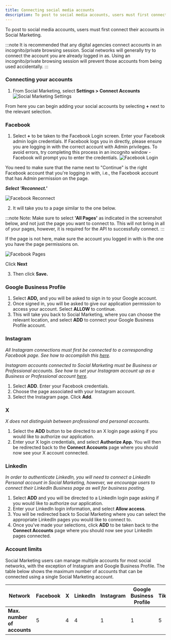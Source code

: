 ```yaml
---
title: Connecting social media accounts
description: To post to social media accounts, users must first connect their accounts in Social Marketing.
---
```


To post to social media accounts, users must first connect their accounts in Social Marketing.

:::note
It is recommended that any digital agencies connect accounts in an incognito/private browsing session. Social networks will generally try to connect the account you are already logged in as. Using an incognito/private browsing session will prevent those accounts from being used accidentally.
:::

### Connecting your accounts

1. From Social Marketing, select **Settings > Connect Accounts**
   ![Social Marketing Settings](/img/social-marketing/settings/connecting-accounts/social-settings.jpg)

From here you can begin adding your social accounts by selecting **+** next to the relevant selection.

### Facebook

1. Select **+** to be taken to the Facebook Login screen. Enter your Facebook admin login credentials. If Facebook logs you in directly, please ensure you are logging in with the correct account with Admin privileges. To avoid errors, try completing this process in an incognito window - Facebook will prompt you to enter the credentials.
   ![Facebook Login](/img/social-marketing/settings/connecting-accounts/facebook-login.jpg)

You need to make sure that the name next to "Continue" is the right Facebook account that you're logging in with, i.e., the Facebook account that has Admin permission on the page.

**_Select 'Reconnect.'_**

![Facebook Reconnect](/img/social-marketing/settings/connecting-accounts/facebook-reconnect.jpg)

2. It will take you to a page similar to the one below.

:::note
Note: Make sure to select **'All Pages'** as indicated in the screenshot below, and not just the page you want to connect to. This will not bring in all of your pages, however, it is required for the API to successfully connect.
:::

If the page is not here, make sure the account you logged in with is the one you have the page permissions on.

![Facebook Pages](/img/social-marketing/settings/connecting-accounts/facebook-pages.jpg)

Click **Next**

3. Then click **Save.**

### Google Business Profile

1. Select **ADD,** and you will be asked to sign in to your Google account.
2. Once signed in, you will be asked to give our application permission to access your account. Select **ALLOW** to continue.
3. This will take you back to Social Marketing, where you can choose the relevant location, and select **ADD** to connect your Google Business Profile account.

### Instagram

*All Instagram connections must first be connected to a corresponding Facebook page. See how to accomplish this [here](/social-marketing/settings/connecting-instagram-to-facebook).*

*Instagram accounts connected to Social Marketing must be Business or Professional accounts. See how to set your Instagram account up as a Business or Professional account [here](/social-marketing/settings/setting-up-instagram-account).*

1. Select **ADD**. Enter your Facebook credentials.
2. Choose the page associated with your Instagram account.
3. Select the Instagram page. Click **Add**.

### X

*X does not distinguish between professional and personal accounts.*

1. Select the **ADD** button to be directed to an X login page asking if you would like to authorize our application.
2. Enter your X login credentials, and select **Authorize App.** You will then be redirected back to the **Connect Accounts** page where you should now see your X account connected.

### LinkedIn

*In order to authenticate LinkedIn, you will need to connect a LinkedIn Personal account in Social Marketing, however, we encourage users to connect their LinkedIn Business page as well for business posting.*

1. Select **ADD** and you will be directed to a LinkedIn login page asking if you would like to authorize our application.
2. Enter your LinkedIn login information, and select **Allow access**.
3. You will be redirected back to Social Marketing where you can select the appropriate LinkedIn pages you would like to connect to.
4. Once you've made your selections, click **ADD** to be taken back to the **Connect Accounts** page where you should now see your LinkedIn pages connected.

### Account limits

Social Marketing users can manage multiple accounts for most social networks, with the exception of Instagram and Google Business Profile. The table below shows the maximum number of accounts that can be connected using a single Social Marketing account.

| **Network** | **Facebook** | **X** | **LinkedIn** | **Instagram** | **Google Business Profile** | **TikTok** |
|-------------|-------------|-------|--------------|--------------|----------------------------|------------|
| **Max. number of accounts** | 5 | 4 | 4 | 1 | 1 | 5 |